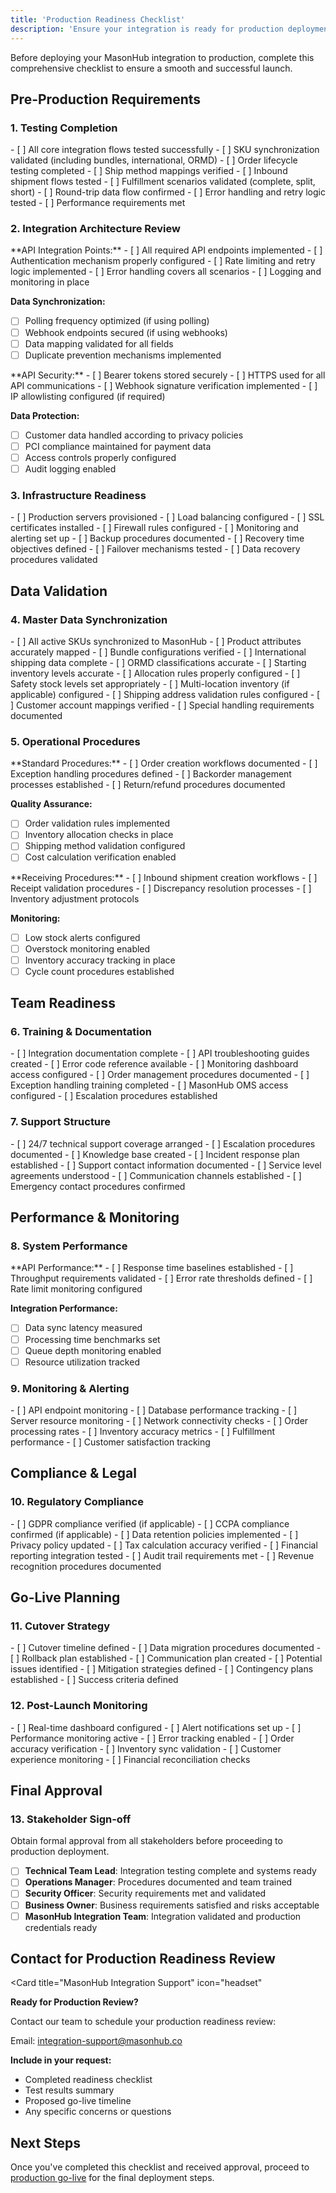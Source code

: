 ```yaml
---
title: 'Production Readiness Checklist'
description: 'Ensure your integration is ready for production deployment'
---
```


Before deploying your MasonHub integration to production, complete this comprehensive checklist to ensure a smooth and successful launch.

## Pre-Production Requirements

### 1. Testing Completion

<CardGroup cols={1}>
  <Card title="Sandbox Testing Status" icon="check-square">
    - [ ] All core integration flows tested successfully
    - [ ] SKU synchronization validated (including bundles, international, ORMD)
    - [ ] Order lifecycle testing completed
    - [ ] Ship method mappings verified
    - [ ] Inbound shipment flows tested
    - [ ] Fulfillment scenarios validated (complete, split, short)
    - [ ] Round-trip data flow confirmed
    - [ ] Error handling and retry logic tested
    - [ ] Performance requirements met
  </Card>
</CardGroup>

### 2. Integration Architecture Review

<Accordion title="Technical Architecture">
  **API Integration Points:**
  - [ ] All required API endpoints implemented
  - [ ] Authentication mechanism properly configured
  - [ ] Rate limiting and retry logic implemented
  - [ ] Error handling covers all scenarios
  - [ ] Logging and monitoring in place
  
  **Data Synchronization:**
  - [ ] Polling frequency optimized (if using polling)
  - [ ] Webhook endpoints secured (if using webhooks)
  - [ ] Data mapping validated for all fields
  - [ ] Duplicate prevention mechanisms implemented
</Accordion>

<Accordion title="Security Validation">
  **API Security:**
  - [ ] Bearer tokens stored securely
  - [ ] HTTPS used for all API communications
  - [ ] Webhook signature verification implemented
  - [ ] IP allowlisting configured (if required)
  
  **Data Protection:**
  - [ ] Customer data handled according to privacy policies
  - [ ] PCI compliance maintained for payment data
  - [ ] Access controls properly configured
  - [ ] Audit logging enabled
</Accordion>

### 3. Infrastructure Readiness

<CardGroup cols={2}>
  <Card
    title="Production Environment"
    icon="server"
  >
    - [ ] Production servers provisioned
    - [ ] Load balancing configured
    - [ ] SSL certificates installed
    - [ ] Firewall rules configured
    - [ ] Monitoring and alerting set up
  </Card>
  <Card
    title="Disaster Recovery"
    icon="shield"
  >
    - [ ] Backup procedures documented
    - [ ] Recovery time objectives defined
    - [ ] Failover mechanisms tested
    - [ ] Data recovery procedures validated
  </Card>
</CardGroup>

## Data Validation

### 4. Master Data Synchronization

<Steps>
  <Step title="SKU Data Validation">
    - [ ] All active SKUs synchronized to MasonHub
    - [ ] Product attributes accurately mapped
    - [ ] Bundle configurations verified
    - [ ] International shipping data complete
    - [ ] ORMD classifications accurate
  </Step>
  <Step title="Inventory Alignment">
    - [ ] Starting inventory levels accurate
    - [ ] Allocation rules properly configured
    - [ ] Safety stock levels set appropriately
    - [ ] Multi-location inventory (if applicable) configured
  </Step>
  <Step title="Customer Data">
    - [ ] Shipping address validation rules configured
    - [ ] Customer account mappings verified
    - [ ] Special handling requirements documented
  </Step>
</Steps>

### 5. Operational Procedures

<Accordion title="Order Management">
  **Standard Procedures:**
  - [ ] Order creation workflows documented
  - [ ] Exception handling procedures defined
  - [ ] Backorder management processes established
  - [ ] Return/refund procedures documented
  
  **Quality Assurance:**
  - [ ] Order validation rules implemented
  - [ ] Inventory allocation checks in place
  - [ ] Shipping method validation configured
  - [ ] Cost calculation verification enabled
</Accordion>

<Accordion title="Inventory Management">
  **Receiving Procedures:**
  - [ ] Inbound shipment creation workflows
  - [ ] Receipt validation procedures
  - [ ] Discrepancy resolution processes
  - [ ] Inventory adjustment protocols
  
  **Monitoring:**
  - [ ] Low stock alerts configured
  - [ ] Overstock monitoring enabled
  - [ ] Inventory accuracy tracking in place
  - [ ] Cycle count procedures established
</Accordion>

## Team Readiness

### 6. Training & Documentation

<CardGroup cols={2}>
  <Card
    title="Technical Team"
    icon="code"
  >
    - [ ] Integration documentation complete
    - [ ] API troubleshooting guides created
    - [ ] Error code reference available
    - [ ] Monitoring dashboard access configured
  </Card>
  <Card
    title="Operations Team"
    icon="users"
  >
    - [ ] Order management procedures documented
    - [ ] Exception handling training completed
    - [ ] MasonHub OMS access configured
    - [ ] Escalation procedures established
  </Card>
</CardGroup>

### 7. Support Structure

<Steps>
  <Step title="Internal Support">
    - [ ] 24/7 technical support coverage arranged
    - [ ] Escalation procedures documented
    - [ ] Knowledge base created
    - [ ] Incident response plan established
  </Step>
  <Step title="MasonHub Support">
    - [ ] Support contact information documented
    - [ ] Service level agreements understood
    - [ ] Communication channels established
    - [ ] Emergency contact procedures confirmed
  </Step>
</Steps>

## Performance & Monitoring

### 8. System Performance

<Accordion title="Performance Metrics">
  **API Performance:**
  - [ ] Response time baselines established
  - [ ] Throughput requirements validated
  - [ ] Error rate thresholds defined
  - [ ] Rate limit monitoring configured
  
  **Integration Performance:**
  - [ ] Data sync latency measured
  - [ ] Processing time benchmarks set
  - [ ] Queue depth monitoring enabled
  - [ ] Resource utilization tracked
</Accordion>

### 9. Monitoring & Alerting

<CardGroup cols={2}>
  <Card
    title="System Health"
    icon="heart-pulse"
  >
    - [ ] API endpoint monitoring
    - [ ] Database performance tracking
    - [ ] Server resource monitoring
    - [ ] Network connectivity checks
  </Card>
  <Card
    title="Business Metrics"
    icon="chart-line"
  >
    - [ ] Order processing rates
    - [ ] Inventory accuracy metrics
    - [ ] Fulfillment performance
    - [ ] Customer satisfaction tracking
  </Card>
</CardGroup>

## Compliance & Legal

### 10. Regulatory Compliance

<Accordion title="Data Protection">
  - [ ] GDPR compliance verified (if applicable)
  - [ ] CCPA compliance confirmed (if applicable)
  - [ ] Data retention policies implemented
  - [ ] Privacy policy updated
</Accordion>

<Accordion title="Financial Compliance">
  - [ ] Tax calculation accuracy verified
  - [ ] Financial reporting integration tested
  - [ ] Audit trail requirements met
  - [ ] Revenue recognition procedures documented
</Accordion>

## Go-Live Planning

### 11. Cutover Strategy

<Steps>
  <Step title="Migration Planning">
    - [ ] Cutover timeline defined
    - [ ] Data migration procedures documented
    - [ ] Rollback plan established
    - [ ] Communication plan created
  </Step>
  <Step title="Risk Mitigation">
    - [ ] Potential issues identified
    - [ ] Mitigation strategies defined
    - [ ] Contingency plans established
    - [ ] Success criteria defined
  </Step>
</Steps>

### 12. Post-Launch Monitoring

<CardGroup cols={2}>
  <Card
    title="Immediate Monitoring"
    icon="eye"
  >
    - [ ] Real-time dashboard configured
    - [ ] Alert notifications set up
    - [ ] Performance monitoring active
    - [ ] Error tracking enabled
  </Card>
  <Card
    title="Business Validation"
    icon="thumbs-up"
  >
    - [ ] Order accuracy verification
    - [ ] Inventory sync validation
    - [ ] Customer experience monitoring
    - [ ] Financial reconciliation checks
  </Card>
</CardGroup>

## Final Approval

### 13. Stakeholder Sign-off

<Note>
Obtain formal approval from all stakeholders before proceeding to production deployment.
</Note>

- [ ] **Technical Team Lead**: Integration testing complete and systems ready
- [ ] **Operations Manager**: Procedures documented and team trained
- [ ] **Security Officer**: Security requirements met and validated
- [ ] **Business Owner**: Business requirements satisfied and risks acceptable
- [ ] **MasonHub Integration Team**: Integration validated and production credentials ready

## Contact for Production Readiness Review

<Card
  title="MasonHub Integration Support"
  icon="headset"
>
  **Ready for Production Review?**
  
  Contact our team to schedule your production readiness review:
  
  Email: [integration-support@masonhub.co](mailto:integration-support@masonhub.co)
  
  **Include in your request:**
  - Completed readiness checklist
  - Test results summary
  - Proposed go-live timeline
  - Any specific concerns or questions
</Card>

## Next Steps

Once you've completed this checklist and received approval, proceed to [production go-live](/production/go-live) for the final deployment steps.
